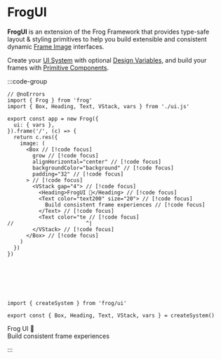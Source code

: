 # FrogUI

**FrogUI** is an extension of the Frog Framework that provides type-safe layout & styling primitives to help you build extensible and consistent dynamic [Frame Image](/concepts/images-intents#image) interfaces.

Create your [UI System](#TODO) with optional [Design Variables](#TODO), and build your frames with [Primitive Components](#TODO).

:::code-group

```tsx twoslash [index.ts]
// @noErrors
import { Frog } from 'frog'
import { Box, Heading, Text, VStack, vars } from './ui.js'

export const app = new Frog({
  ui: { vars },
}).frame('/', (c) => {
  return c.res({
    image: (
      <Box // [!code focus]
        grow // [!code focus]
        alignHorizontal="center" // [!code focus]
        backgroundColor="background" // [!code focus]
        padding="32" // [!code focus]
      > // [!code focus]
        <VStack gap="4"> // [!code focus]
          <Heading>FrogUI 🐸</Heading> // [!code focus]
          <Text color="text200" size="20"> // [!code focus]
            Build consistent frame experiences // [!code focus]
          </Text> // [!code focus]
          <Text color="te // [!code focus]
//                       ^|
        </VStack> // [!code focus]
      </Box> // [!code focus]
    )
  })
})







```

```tsx twoslash [ui.ts] filename="./ui.js"
import { createSystem } from 'frog/ui'

export const { Box, Heading, Text, VStack, vars } = createSystem()
```

<div data-title="Preview">
  <div style={{ justifyContent: 'center', backgroundColor: 'var(--vocs-color_backgroundDark)', display: 'flex', flexDirection: 'column', gap: 8, padding: 32, width: 600, height: 310 }}>
    <div style={{ color: 'var(--vocs-color_heading)', fontSize: 32, fontWeight: '600', letterSpacing: '-0.25px' }}>Frog UI 🐸</div>
    <div style={{ color: 'var(--vocs-color_text3)', fontSize: 18 }}>Build consistent frame experiences</div>
  </div>
</div>

:::